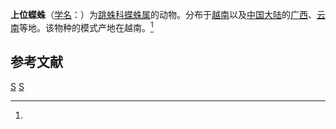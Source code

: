 {{Speciesbox
| taxon = Nungia epigynalis
| binomial_authority = (Zabka, 1985)<ref name='id14794'>{{cite web| url =http://www.bioinfo.cn/db05/BjdwSpecies.php?action=view&id=14794| title =上位蝶蛛| work =《中国动物物种编目数据库》| publisher =中国科学院微生物研究所| author =中国科学院动物研究所| accessdate =2009-04-28| deadurl =yes| archiveurl =https://web.archive.org/web/20160305092257/http://www.bioinfo.cn/db05/BjdwSpecies.php?action=view&id=14794| archivedate =2016-03-05}}</ref>
}}

'''上位蝶蛛'''（[[学名|学名]]：{{lang|la|''Nungia epigynalis''}}）为[[跳蛛科|跳蛛科]][[蝶蛛属|蝶蛛属]]的动物。分布于[[越南|越南]]以及[[中国大陆|中国大陆]]的[[广西|广西]]、[[云南|云南]]等地。该物种的模式产地在越南。<ref name='id14794'/>

== 参考文献 ==
{{reflist}}

{{蜘蛛小作品}}

{{taxonbar}}
[[Category:_1985年描述的动物|S]]
[[Category:蝶蛛属|S]]